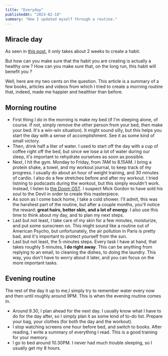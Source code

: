 ```yaml
---
title: "Everyday"
publishedAt: "2023-02-18"
summary: "How I updated myself through a routine."
---
```


## Miracle day

As seen in [this post](/blog/habits), it only takes about 2 weeks to create a habit.

But how can you make sure that the habit you are creating is actually a healthy one ? How can you make sure that, on the long run, this habit will benefit you ?

Well, here are my two cents on the question. This article is a summary of a few books, articles and videos from which I tried to create a morning routine that, indeed, made me happier and healthier than before.

## Morning routine

- First thing I do in the morning is make my bed (if I'm sleeping alone, of course. If not, simply remove the other person from your bed, then make your bed. It's a win-win situation). It might sound silly, but this helps you start the day with a sense of accomplishment. See it as some kind of small victory.
- Then, drink half a liter of water. I used to start off the day with a cup of coffee right off the bed, but since we lose a lot of water during our sleep, it's important to rehydrate ourselves as soon as possible.
- Next, I hit the gym. Monday to Friday, from 7AM to 8.15AM. I bring a protein shake, a towel, and my workout journal, to keep track of my progress. I usually do about an hour of weight training, and 30 minutes of cardio. I also do a few stretches before and after my workout. I tried listning to podscasts during the workout, but this simply wouldn't work. Instead, I listen to [the Doom OST](https://www.youtube.com/watch?v=EQmIBHObtCs). I suspect Mick Gordon to have sold his soul to the Devil in order to create this masterpiece.
- As soon as I come back home, I take a cold shower. I'll admit, this was the harshest part of the routine, but after a couple months, you'll notice the reward: **great hairs, better skin, and a lot of energy**. I also use this time to think about my day, and to plan my next steps.
- Last but not least, I take care of my skin for a few minutes, moisturize, and put some sunscreen on. This might sound like a routine out of American Psycho, but unfortunately, the air pollution in Paris is pretty bad, and it's important to protect yourself from the sun.
- Last but not least, the 5-minutes steps. Every task I have at hand, that takes roughly 5 minutes, **I do right away**. This can be anything from replying to an email, to cleaning the dishes, to doing the laundry. This way, you don't have to worry about it later, and you can focus on the more important tasks.

## Evening routine

The rest of the day it up to me,I simply try to remember water every now and then until roughly around 9PM. This is when the evening routine comes in.

- Around 9.30, I plan ahead for the next day. I usually know what I have to do for the day after, so I simply plan it as some kind of to-do list. Prepare your bag, your clothes (for both the day and the workout).
- I stop watching screens one hour before bed, and switch to books. After reading, I write a summary of everything I read. This is a good training for your memory.
- I go to bed around 10.30PM. I never had much trouble sleeping, so I usually get my 8 hours.
